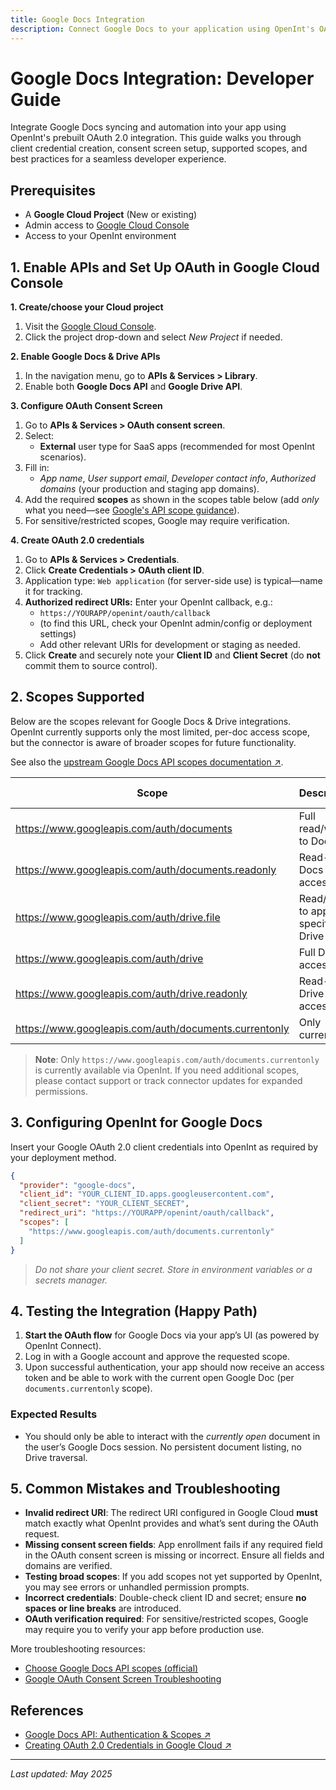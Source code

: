 ```yaml
---
title: Google Docs Integration
description: Connect Google Docs to your application using OpenInt's OAuth 2.0 integration. Includes supported scopes, setup guide, and troubleshooting for developers.
---
```


# Google Docs Integration: Developer Guide

Integrate Google Docs syncing and automation into your app using OpenInt's prebuilt OAuth 2.0 integration. This guide walks you through client credential creation, consent screen setup, supported scopes, and best practices for a seamless developer experience.

## Prerequisites

- A **Google Cloud Project** (New or existing)
- Admin access to [Google Cloud Console](https://console.cloud.google.com/)
- Access to your OpenInt environment

## 1. Enable APIs and Set Up OAuth in Google Cloud Console

**1. Create/choose your Cloud project**

1. Visit the [Google Cloud Console](https://console.cloud.google.com/).
2. Click the project drop-down and select *New Project* if needed.

**2. Enable Google Docs & Drive APIs**
1. In the navigation menu, go to **APIs & Services > Library**.
2. Enable both **Google Docs API** and **Google Drive API**.

**3. Configure OAuth Consent Screen**
1. Go to **APIs & Services > OAuth consent screen**.
2. Select:
    - **External** user type for SaaS apps (recommended for most OpenInt scenarios).
3. Fill in:
    - *App name*, *User support email*, *Developer contact info*, *Authorized domains* (your production and staging app domains).
4. Add the required **scopes** as shown in the scopes table below (add _only_ what you need—see [Google's API scope guidance](https://developers.google.com/workspace/docs/api/auth#docs-scopes)).
5. For sensitive/restricted scopes, Google may require verification.

**4. Create OAuth 2.0 credentials**
1. Go to **APIs & Services > Credentials**.
2. Click **Create Credentials > OAuth client ID**.
3. Application type: `Web application` (for server-side use) is typical—name it for tracking.
4. **Authorized redirect URIs:** Enter your OpenInt callback, e.g.:
   - `https://YOURAPP/openint/oauth/callback`
   - (to find this URL, check your OpenInt admin/config or deployment settings)
   - Add other relevant URIs for development or staging as needed.
5. Click **Create** and securely note your **Client ID** and **Client Secret** (do **not** commit them to source control).

## 2. Scopes Supported

Below are the scopes relevant for Google Docs & Drive integrations. OpenInt currently supports only the most limited, per-doc access scope, but the connector is aware of broader scopes for future functionality.

See also the [upstream Google Docs API scopes documentation ↗](https://developers.google.com/workspace/docs/api/auth#docs-scopes).

| Scope | Description | Usage | OpenInt Supported? |
|-------|-------------|-------|--------------------|
|<Tooltip tip="Full read/write access to Google Docs. View, create, edit, delete documents.">https://www.googleapis.com/auth/documents</Tooltip>| Full read/write to Docs | Sensitive | No |
|<Tooltip tip="Read-only access to Docs. View content and metadata only.">https://www.googleapis.com/auth/documents.readonly</Tooltip>| Read-only Docs access | Sensitive | No |
|<Tooltip tip="Access to specific files you use with the app. Only files app has created/been granted access.">https://www.googleapis.com/auth/drive.file</Tooltip>| Read/write to app-specific Drive files| Non-sensitive | No |
|<Tooltip tip="Full read/write to all Drive files, including Docs. Very broad access.">https://www.googleapis.com/auth/drive</Tooltip>| Full Drive access | Restricted | No |
|<Tooltip tip="Read-only access to all Drive files, including Docs. No modifications allowed.">https://www.googleapis.com/auth/drive.readonly</Tooltip>| Read-only Drive access | Restricted | No |
|<Tooltip tip="Access only to currently open Docs document via add-ons. Ephemeral, strongly limited.">https://www.googleapis.com/auth/documents.currentonly</Tooltip>| Only current Doc | Non-sensitive | **Yes** |

> **Note**: Only `https://www.googleapis.com/auth/documents.currentonly` is currently available via OpenInt. If you need additional scopes, please contact support or track connector updates for expanded permissions.

## 3. Configuring OpenInt for Google Docs

Insert your Google OAuth 2.0 client credentials into OpenInt as required by your deployment method.

```json title="Example OpenInt Connector Configuration"
{
  "provider": "google-docs",
  "client_id": "YOUR_CLIENT_ID.apps.googleusercontent.com",
  "client_secret": "YOUR_CLIENT_SECRET",
  "redirect_uri": "https://YOURAPP/openint/oauth/callback",
  "scopes": [
    "https://www.googleapis.com/auth/documents.currentonly"
  ]
}
```

> _Do not share your client secret. Store in environment variables or a secrets manager._

## 4. Testing the Integration (Happy Path)

1. **Start the OAuth flow** for Google Docs via your app’s UI (as powered by OpenInt Connect).
2. Log in with a Google account and approve the requested scope.
3. Upon successful authentication, your app should now receive an access token and be able to work with the current open Google Doc (per `documents.currentonly` scope).

### Expected Results
- You should only be able to interact with the *currently open* document in the user’s Google Docs session. No persistent document listing, no Drive traversal.

## 5. Common Mistakes and Troubleshooting

- **Invalid redirect URI**: The redirect URI configured in Google Cloud **must** match exactly what OpenInt provides and what’s sent during the OAuth request.
- **Missing consent screen fields**: App enrollment fails if any required field in the OAuth consent screen is missing or incorrect. Ensure all fields and domains are verified.
- **Testing broad scopes**: If you add scopes not yet supported by OpenInt, you may see errors or unhandled permission prompts.
- **Incorrect credentials**: Double-check client ID and secret; ensure **no spaces or line breaks** are introduced.
- **OAuth verification required**: For sensitive/restricted scopes, Google may require you to verify your app before production use.

More troubleshooting resources:
- [Choose Google Docs API scopes (official)](https://developers.google.com/workspace/docs/api/auth#docs-scopes)
- [Google OAuth Consent Screen Troubleshooting](https://support.google.com/cloud/answer/13463817)

## References

- [Google Docs API: Authentication & Scopes ↗](https://developers.google.com/workspace/docs/api/auth)
- [Creating OAuth 2.0 Credentials in Google Cloud ↗](https://support.google.com/cloud/answer/15549257?hl=en)

---
_Last updated: May 2025_